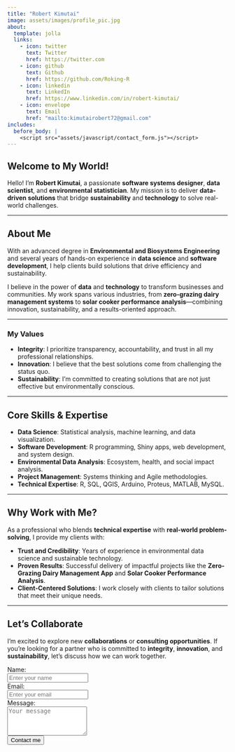 ```yaml
---
title: "Robert Kimutai"
image: assets/images/profile_pic.jpg
about:
  template: jolla
  links:
    - icon: twitter
      text: Twitter
      href: https://twitter.com
    - icon: github
      text: Github
      href: https://github.com/Roking-R
    - icon: linkedin
      text: LinkedIn
      href: https://www.linkedin.com/in/robert-kimutai/
    - icon: envelope
      text: Email
      href: "mailto:kimutairobert72@gmail.com" 
includes:
  before_body: |
    <script src="assets/javascript/contact_form.js"></script>
---
```


::: about-container
# Welcome to My World!

Hello! I’m **Robert Kimutai**, a passionate **software systems designer**, **data scientist**, and **environmental statistician**. My mission is to deliver **data-driven solutions** that bridge **sustainability** and **technology** to solve real-world challenges.

------------------------------------------------------------------------

## About Me

With an advanced degree in **Environmental and Biosystems Engineering** and several years of hands-on experience in **data science** and **software development**, I help clients build solutions that drive efficiency and sustainability.

I believe in the power of **data** and **technology** to transform businesses and communities. My work spans various industries, from **zero-grazing dairy management systems** to **solar cooker performance analysis**—combining innovation, sustainability, and a results-oriented approach.

------------------------------------------------------------------------

### My Values

<ul class="values-list">
<li><strong>Integrity</strong>: I prioritize transparency, accountability, and trust in all my professional relationships.</li>
<li><strong>Innovation</strong>: I believe that the best solutions come from challenging the status quo.</li>
<li><strong>Sustainability</strong>: I’m committed to creating solutions that are not just effective but environmentally conscious.</li>
</ul>

------------------------------------------------------------------------

## Core Skills & Expertise

<ul class="skills-list">
<li><strong>Data Science</strong>: Statistical analysis, machine learning, and data visualization.</li>
<li><strong>Software Development</strong>: R programming, Shiny apps, web development, and system design.</li>
<li><strong>Environmental Data Analysis</strong>: Ecosystem, health, and social impact analysis.</li>
<li><strong>Project Management</strong>: Systems thinking and Agile methodologies.</li>
<li><strong>Technical Expertise</strong>: R, SQL, QGIS, Arduino, Proteus, MATLAB, MySQL.</li>
</ul>

------------------------------------------------------------------------

## Why Work with Me?

As a professional who blends **technical expertise** with **real-world problem-solving**, I provide my clients with:

- **Trust and Credibility**: Years of experience in environmental data science and sustainable technology.
- **Proven Results**: Successful delivery of impactful projects like the **Zero-Grazing Dairy Management App** and **Solar Cooker Performance Analysis**.
- **Client-Centered Solutions**: I work closely with clients to tailor solutions that meet their unique needs.

------------------------------------------------------------------------

## Let’s Collaborate

I’m excited to explore new **collaborations** or **consulting opportunities**. If you're looking for a partner who is committed to **integrity**, **innovation**, and **sustainability**, let’s discuss how we can work together.

```{=html}
<form id="contactForm" onsubmit="return validateForm()">
  <div class="form-group">
    <label for="name">Name:</label><br>
    <input type="text" id="name" name="name" placeholder="Enter your name" required><br>
  </div>
  <div class="form-group">
    <label for="email">Email:</label><br>
    <input type="email" id="email" name="email" placeholder="Enter your email" required><br>
  </div>
  <div class="form-group">
    <label for="message">Message:</label><br>
    <textarea id="message" name="message" rows="4" placeholder="Your message" required></textarea><br>
  </div>
  <div>
    <input type="submit" value="Contact me" class="btn-primary">
  </div>
</form>
```
:::